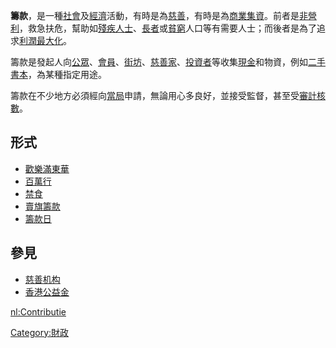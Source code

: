 '''籌款'''，是一種[[社會|社會]]及[[經濟|經濟]]活動，有時是為[[慈善|慈善]]，有時是為[[商業|商業]][[集資|集資]]。前者是[[非營利組織|非營利]]，救急扶危，幫助如[[殘疾人士|殘疾人士]]、[[長者|長者]]或[[貧窮|貧窮]]人口等有需要人士；而後者是為了追求[[利潤最大化|利潤最大化]]。
 
籌款是發起人向[[公眾|公眾]]、[[會員|會員]]、[[街坊|街坊]]、[[慈善家|慈善家]]、[[投資者|投資者]]等收集[[現金|現金]]和物資，例如[[二手|二手]][[書本|書本]]，為某種指定用途。
 
籌款在不少地方必須經向[[當局|當局]]申請，無論用心多良好，並接受監督，甚至受[[審計|審計]][[核數|核數]]。

== 形式 ==
* [[歡樂滿東華|歡樂滿東華]]
* [[百萬行|百萬行]]
* [[禁食|禁食]]
* [[賣旗籌款|賣旗籌款]]
* [[籌款日|籌款日]]

== 參見 ==
* [[慈善机构|慈善机构]]
* [[香港公益金|香港公益金]]

[[Category:財政|Category:財政]]

[[nl:Contributie|nl:Contributie]]